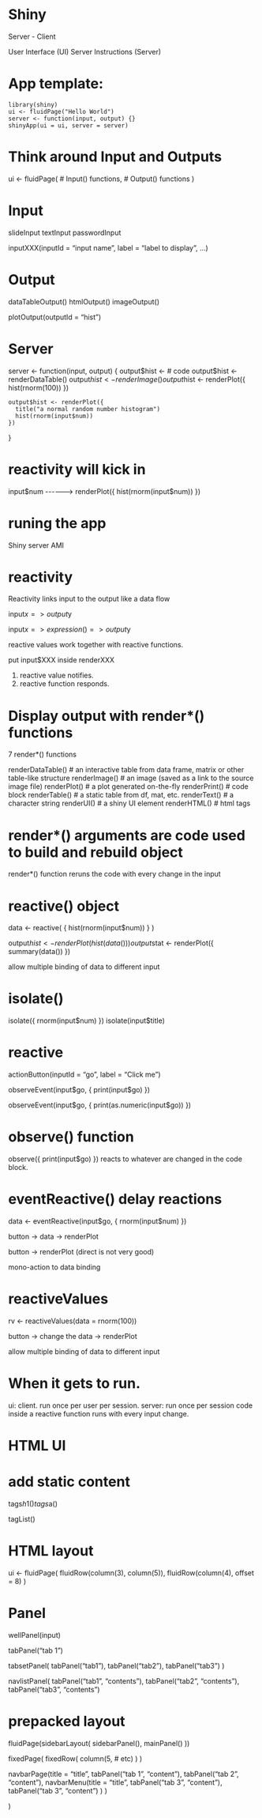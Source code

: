 





# Shiny
Server - Client

User Interface (UI)
Server Instructions (Server)

# App template:
    
    library(shiny)
    ui <- fluidPage("Hello World")
    server <- function(input, output) {}
    shinyApp(ui = ui, server = server)

# Think around Input and Outputs


  ui <- fluidPage(
    # Input() functions,
    # Output() functions
  )

# Input

  slideInput
  textInput
  passwordInput


  inputXXX(inputId = "input name", label = "label to display", ...)

# Output

  dataTableOutput()
  htmlOutput()
  imageOutput()

  plotOutput(outputId = "hist")

# Server

  server <- function(input, output) {
    output$hist <- # code
    output$hist <- renderDataTable()
    output$hist <- renderImage()
    output$hist <- renderPlot({ hist(rnorm(100)) })

    output$hist <- renderPlot({
      title("a normal random number histogram")
      hist(rnorm(input$num))
    })

  }

# reactivity will kick in

  input$num ------> renderPlot({ hist(rnorm(input$num)) })

# runing the app

Shiny server AMI

# reactivity
Reactivity links input to the output like a data flow

input$x => output$y

input$x => expression() => output$y

reactive values work together with reactive functions.

put input$XXX inside renderXXX

1. reactive value notifies.
2. reactive function responds.

# Display output with render*() functions

7 render*() functions

renderDataTable() # an interactive table from data frame, matrix or other table-like structure
renderImage() # an image (saved as a link to the source image file)
renderPlot() # a plot generated on-the-fly
renderPrint() # code block
renderTable() # a static table from df, mat, etc.
renderText() # a character string
renderUI() # a shiny UI element
renderHTML() # html tags

# render*() arguments are code used to build and rebuild object
render*() function reruns the code with every change in the input

# reactive() object

data <- reactive( { hist(rnorm(input$num)) } )

output$hist <- renderPlot({ hist(data()) })
output$stat <- renderPlot({ summary(data()) })

allow multiple binding of data to different input

# isolate()

isolate({ rnorm(input$num) })
isolate(input$title)

# reactive 

actionButton(inputId = "go", label = "Click me")

observeEvent(input$go, { print(input$go) })

observeEvent(input$go, { print(as.numeric(input$go)) })

# observe() function
observe({ print(input$go) }) reacts to whatever are changed in the code block.

# eventReactive() delay reactions
data <- eventReactive(input$go, { rnorm(input$num) })

button -> data -> renderPlot

button -> renderPlot (direct is not very good)

mono-action to data binding

# reactiveValues
rv <- reactiveValues(data = rnorm(100))

button -> change the data -> renderPlot

allow multiple binding of data to different input

# When it gets to run.
ui: client. run once per user per session.
server: run once per session
code inside a reactive function runs with every input change.

# HTML UI

# add static content
tags$h1()
tags$a()

tagList()

# HTML layout

ui <- fluidPage(
  fluidRow(column(3),
           column(5)),
  fluidRow(column(4), offset = 8)
  )

# Panel

wellPanel(input)

tabPanel("tab 1")

tabsetPanel(
  tabPanel("tab1"),
  tabPanel("tab2"),
  tabPanel("tab3")
)

navlistPanel(
  tabPanel("tab1", "contents"),
  tabPanel("tab2", "contents"),
  tabPanel("tab3", "contents")


# prepacked layout

fluidPage(sidebarLayout(
  sidebarPanel(),
  mainPanel()
))

fixedPage(
  fixedRow(
    column(5, # etc)
  )
)

navbarPage(title = "title",
  tabPanel("tab 1", "content"),
  tabPanel("tab 2", "content"),
  navbarMenu(title = "title",
    tabPanel("tab 3", "content"),
    tabPanel("tab 3", "content")
  )
)






)
